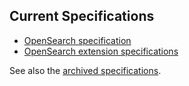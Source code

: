 ==Current Specifications==

* [[Specifications/OpenSearch|OpenSearch specification]]
* [[Specifications/OpenSearch/Extensions|OpenSearch extension specifications]]

See also the [[Specifications/Archive|archived specifications]].